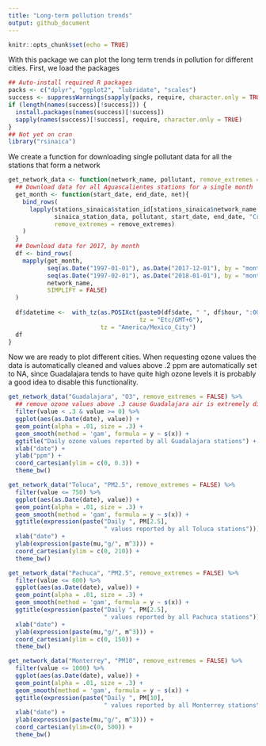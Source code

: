 ```yaml
---
title: "Long-term pollution trends"
output: github_document
---
```


```r
knitr::opts_chunk$set(echo = TRUE)
```

With this package we can plot the long term trends in pollution for different cities. First, we load the packages

```r
## Auto-install required R packages
packs <- c("dplyr", "ggplot2", "lubridate", "scales")
success <- suppressWarnings(sapply(packs, require, character.only = TRUE))
if (length(names(success)[!success])) {
  install.packages(names(success)[!success])
  sapply(names(success)[!success], require, character.only = TRUE)
}
## Not yet on cran
library("rsinaica")
```

We create a function for downloading single pollutant data for all the stations that form a network

```r
get_network_data <- function(network_name, pollutant, remove_extremes = TRUE) {
  ## Download data for all Aguascalientes stations for a single month
  get_month <- function(start_date, end_date, net){
    bind_rows(
      lapply(stations_sinaica$station_id[stations_sinaica$network_name %in% net],
             sinaica_station_data, pollutant, start_date, end_date, "Crude",
             remove_extremes = remove_extremes)
    )
  }
  ## Download data for 2017, by month
  df <- bind_rows(
    mapply(get_month,
           seq(as.Date("1997-01-01"), as.Date("2017-12-01"), by = "month"),
           seq(as.Date("1997-02-01"), as.Date("2018-01-01"), by = "month") - 1,
           network_name, 
           SIMPLIFY = FALSE)
  )
  
  df$datetime <-  with_tz(as.POSIXct(paste0(df$date, " ", df$hour, ":00"), 
                                     tz = "Etc/GMT+6"),
                          tz = "America/Mexico_City")
  df
}
```

Now we are ready to plot different cities. When requesting ozone values the data is automatically cleaned and values above .2 ppm are automatically set to NA, since Guadalajara tends to have quite high ozone levels it is probably a good idea to disable this functionality.

```r
get_network_data("Guadalajara", "O3", remove_extremes = FALSE) %>%
  ## remove ozone values above .3 cause Guadalajara air is extremely dirty
  filter(value < .3 & value >= 0) %>%
  ggplot(aes(as.Date(date), value)) +
  geom_point(alpha = .01, size = .3) +
  geom_smooth(method = 'gam', formula = y ~ s(x)) + 
  ggtitle("Daily ozone values reported by all Guadalajara stations") +
  xlab("date") +
  ylab("ppm") +
  coord_cartesian(ylim = c(0, 0.3)) +
  theme_bw()
```

```r
get_network_data("Toluca", "PM2.5", remove_extremes = FALSE) %>%
  filter(value <= 750) %>%
  ggplot(aes(as.Date(date), value)) +
  geom_point(alpha = .01, size = .3) +
  geom_smooth(method = 'gam', formula = y ~ s(x)) + 
  ggtitle(expression(paste("Daily ", PM[2.5], 
                           " values reported by all Toluca stations"))) +
  xlab("date") +
  ylab(expression(paste(mu,"g/", m^3))) +
  coord_cartesian(ylim = c(0, 210)) +
  theme_bw()
```

```r
get_network_data("Pachuca", "PM2.5", remove_extremes = FALSE) %>%
  filter(value <= 600) %>%
  ggplot(aes(as.Date(date), value)) +
  geom_point(alpha = .01, size = .3) +
  geom_smooth(method = 'gam', formula = y ~ s(x)) + 
  ggtitle(expression(paste("Daily ", PM[2.5], 
                           " values reported by all Pachuca stations"))) +
  xlab("date") +
  ylab(expression(paste(mu,"g/", m^3))) +
  coord_cartesian(ylim = c(0, 150)) +
  theme_bw()
```


```r
get_network_data("Monterrey", "PM10", remove_extremes = FALSE) %>%
  filter(value <= 1000) %>%
  ggplot(aes(as.Date(date), value)) +
  geom_point(alpha = .01, size = .3) +
  geom_smooth(method = 'gam', formula = y ~ s(x)) + 
  ggtitle(expression(paste("Daily ", PM[10], 
                           " values reported by all Monterrey stations"))) +
  xlab("date") +
  ylab(expression(paste(mu,"g/", m^3))) +
  coord_cartesian(ylim=c(0, 500)) +
  theme_bw()
```

